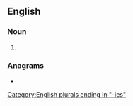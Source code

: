 ==English==

===Noun===
{{head|en|noun form}}

# {{plural of|legacy|lang=en}}

===Anagrams===
* {{anagrams|en|a=aceegils|elegiacs}}

[[Category:English plurals ending in "-ies"]]